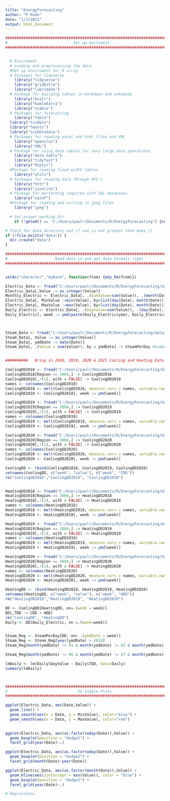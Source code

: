 ```yaml
---
title: "EnergyForecasting"
author: "P Rode"
date: "1/3/2021"
output: html_document
---
```


```r

###############################################################################
#                             Set up envirment                                #
###############################################################################


  # Enviroment 
  # Loading and preprocessing the data
  #Set up enviroment for R scrip  
  # Packages for tidyverse 
    library("tidyverse")
    library("gridExtra")
    library("lubridate")
  # Package for building tables in markdown and notebook 
    library("knitr")
    library("kableExtra") 
    library("xtable")
  # Packages for forecasting
    library("fable")
  library("tsibble")
  library("feasts")
  library("tsibbledata")
  # Packages for reading excel and html files and XML
    library("openxlsx")
    library("XML")
  # Parkage for using data tables for very large data operations
    library("data.table")
    library("tidyfast")
    library("dtplyr")
  #Package for reading fixed width tables
    library("utils")
  # Packages for reading data through API's 
    library("httr")
    library("jsonlite")
  # Package for performing inquires with SQL databases 
    library("sqldf")
  #Package for reading and writing to jpeg files
    library("jpeg")

  # Set proper working Dir 
    if (!getwd() == "C:/Users/paulr/Documents/R/EnergyForecasting") {setwd("C:/Users/paulr/Documents/R/EnergyForecasting")}

# Check for data directory and if one is not present then make it
if (!file.exists("data")) {
  dir.create("data")
}
```



```r

###############################################################################
#                     Read data in and get date formats right                 #
###############################################################################


setAs("character","myDate", function(from) {mdy_hm(from)})

Electric_Data <- fread("C:/Users/paulr/Documents/R/EnergyForecasting/data/MACH Energy - Data (4).csv", colClasses = c(Date = "myDate", Value = "integer", Unit = "character"), stringsAsFactors = TRUE)
Electric_Data[,Value := as.integer(Value)]
Monthly_Electric <- Electric_Data[, .(SumValue=sum(Value)), .(month(Date), year(Date))][,month_year := paste(year,month,15,sep='-')][,Date := ymd(month_year),]
Electric_Data[, MinValue :=min(Value), by=list(day(Date), month(Date))]
Electric_Data[, MaxValue :=max(Value), by=list(day(Date), month(Date))]
Daily_Electric <- Electric_Data[, .(DayValue=sum(Value)), .(day(Date), month(Date), year(Date))]
Daily_Electric[, week := ymd(paste(Daily_Electric$year, Daily_Electric$month, Daily_Electric$day, sep = '-'))][,`:=` (day=NULL, year=NULL, month=NULL)][DayValue != NA]



Steam_Data <- fread("C:/Users/paulr/Documents/R/EnergyForecasting/data/MACH Energy - Data (3).csv", colClasses = c("myDate", "integer", "Character"), stringsAsFactors = TRUE)
Steam_Data[, Value := as.integer(Value)]
Steam_Data[, ymdDate := date(Date)]
Steam_Data[, .(Value = sum(Value)), by = ymdDate] -> SteamPerDay #Summarise kWh per day. 


##########   Bring in 2018, 2019, 2020 & 2021 Cooling and Heating Data  ##########

CoolingDD2018 <- fread("C:/Users/paulr/Documents/R/EnergyForecasting/data/ClimateDivisions.Cooling2018.txt") 
CoolingDD2018[Region == 3004,] -> CoolingDD2018
CoolingDD2018[,!(1), with = FALSE] -> CoolingDD2018
names <- colnames(CoolingDD2018)
CoolingDD2018 <- melt(CoolingDD2018, measure.vars = names, variable.name = "week")
CoolingDD2018 <- CoolingDD2018[, week := ymd(week)] 

CoolingDD2019 <- fread("C:/Users/paulr/Documents/R/EnergyForecasting/data/ClimateDivisions.Cooling2019.txt") 
CoolingDD2019[Region == 3004,] -> CoolingDD2019
CoolingDD2019[,!(1), with = FALSE] -> CoolingDD2019
names <- colnames(CoolingDD2019)
CoolingDD2019 <- melt(CoolingDD2019, measure.vars = names, variable.name = "week")
CoolingDD2019 <- CoolingDD2019[, week := ymd(week)] 

CoolingDD2020 <- fread("C:/Users/paulr/Documents/R/EnergyForecasting/data/ClimateDivisions.Cooling2020.txt") 
CoolingDD2020[Region == 3004,] -> CoolingDD2020
CoolingDD2020[,!(1), with = FALSE] -> CoolingDD2020
names <- colnames(CoolingDD2020)
CoolingDD2020 <- melt(CoolingDD2020, measure.vars = names, variable.name = "week")
CoolingDD2020 <- CoolingDD2020[, week := ymd(week)] 

CoolingDD <- rbind(CoolingDD2018, CoolingDD2019, CoolingDD2020) 
setnames(CoolingDD, c("week", "value"), c("week", "CDD"))
rm("CoolingDD2018","CoolingDD2019", "CoolingDD2020")


HeatingDD2018 <- fread("C:/Users/paulr/Documents/R/EnergyForecasting/data/ClimateDivisions.Heating2018.txt") 
HeatingDD2018[Region == 3004,] -> HeatingDD2018
HeatingDD2018[,!(1), with = FALSE] -> HeatingDD2018
names <- colnames(HeatingDD2018)
HeatingDD2018 <- melt(HeatingDD2018, measure.vars = names, variable.name = "week")
HeatingDD2018 <- HeatingDD2018[, week := ymd(week)] 

HeatingDD2019 <- fread("C:/Users/paulr/Documents/R/EnergyForecasting/data/ClimateDivisions.Heating2019.txt") 
HeatingDD2019[Region == 3004,] -> HeatingDD2019
HeatingDD2019[,!(1), with = FALSE] -> HeatingDD2019
names <- colnames(HeatingDD2019)
HeatingDD2019 <- melt(HeatingDD2019, measure.vars = names, variable.name = "week")
HeatingDD2019 <- HeatingDD2019[, week := ymd(week)] 

HeatingDD2020 <- fread("C:/Users/paulr/Documents/R/EnergyForecasting/data/ClimateDivisions.Cooling2020.txt") 
HeatingDD2020[Region == 3004,] -> HeatingDD2020
HeatingDD2020[,!(1), with = FALSE] -> HeatingDD2020
names <- colnames(HeatingDD2020)
HeatingDD2020 <- melt(HeatingDD2020, measure.vars = names, variable.name = "week")
HeatingDD2020 <- HeatingDD2020[, week := ymd(week)] 

HeatingDD <- rbind(HeatingDD2018, HeatingDD2019, HeatingDD2020) 
setnames(HeatingDD, c("week", "value"), c("week", "HDD"))
rm("HeatingDD2018","HeatingDD2019", "HeatingDD2020")

DD <- CoolingDD[HeatingDD, on=.(week = week)]
DD[,TDD := CDD + HDD]
rm("CoolingDD", "HeatingDD")
Daily <- DD[Daily_Electric, on =.(week=week)]


Steam_Reg <- SteamPerDay[DD, on= .(ymdDate = week)]
Steam_Reg <- Steam_Reg[year(ymdDate) > 2018]
Steam_Reg[month(ymdDate) != 01 & month(ymdDate) != 02 & month(ymdDate) != 03 & month(ymdDate) != 04 & month(ymdDate) != 05 & month(ymdDate) != 12 & month(ymdDate) != 11 & month(ymdDate) != 10 & month(ymdDate) != 09 ] -> summer

Steam_Reg[month(ymdDate) != 06 & month(ymdDate) != 07 & month(ymdDate) != 08 & month(ymdDate) != 09  & month(ymdDate) != 12 & month(ymdDate) != 11 & month(ymdDate) != 10 ] -> winter


```


```r
lmDaily <- lm(Daily$DayValue ~ Daily$TDD, data=Daily)
summary(lmDaily)




```






```r

###############################################################################
#                               Do Simple Plots                               #
###############################################################################

ggplot(Electric_Data, aes(Date,Value)) +
  geom_line() +
  geom_smooth(aes(x = Date, y = MinValue), color="blue") +
  geom_smooth(aes(x = Date, y = MaxValue), color="red")
  

ggplot(Electric_Data, aes(as.factor(wday(Date)),Value)) +
  geom_boxplot(position = "dodge2") +
  facet_grid(year(Date)~.) 

ggplot(Electric_Data, aes(as.factor(wday(Date)),Value)) +
  geom_boxplot(position = "dodge2") +
  facet_grid(month(Date)~year(Date)) 

ggplot(Electric_Data, aes(as.factor(month(Date)),Value)) +
  geom_hline(aes(yintercept = max(Value)), color = "blue") +
  geom_boxplot(position = "dodge2") +
  facet_grid(year(Date)~.) 

# Regressions 



```
